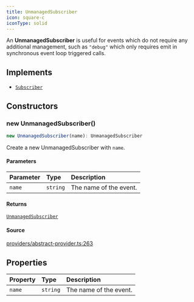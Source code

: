 ```yaml
---
title: UnmanagedSubscriber
icon: square-c
iconType: solid
---
```


An **UnmanagedSubscriber** is useful for events which do not require any additional management, such as `"debug"`
which only requires emit in synchronous event loop triggered calls.

## Implements

- [`Subscriber`](/sdk/content/interfaces/Subscriber)

## Constructors

### new UnmanagedSubscriber()

```ts
new UnmanagedSubscriber(name): UnmanagedSubscriber
```

Create a new UnmanagedSubscriber with `name`.

#### Parameters

| Parameter | Type | Description |
| :------ | :------ | :------ |
| `name` | `string` | The name of the event. |

#### Returns

[`UnmanagedSubscriber`](/sdk/content/classes/UnmanagedSubscriber)

#### Source

[providers/abstract-provider.ts:263](https://github.com/dominant-strategies/quais.js/blob/14d22c5ff060a85491cc4ef5cdd1465880791511/src/providers/abstract-provider.ts#L263)

## Properties

| Property | Type | Description |
| :------ | :------ | :------ |
| `name` | `string` | The name of the event. |
